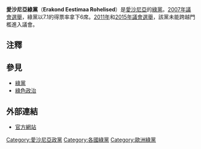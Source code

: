 {{Infobox political party
|country = 愛沙尼亞
|name_english = 愛沙尼亞綠黨
|name_native = Erakond Eestimaa Rohelised
|logo = [[File:Eestimaa_Rohelised_logo.svg|220px]]
|colorcode = Green
|leader = [[Aleksei_Lotman|Aleksei Lotman]]<br>[[Toomas_Trapido|Toomas Trapido]]<br>[[Triin_Veber|Triin Veber]]<br>(spokespersons)
|foundation = 2006年11月25日
|ideology = [[綠色政治|綠色政治]]
|international = [[全球綠黨|全球綠黨]]
|european = [[歐洲綠黨|歐洲綠黨]]
|europarl =
|colours = [[綠色|綠色]]
|headquarters = Toom-Rüütli 10-3, Tallinn
|website = [http://roheline.erakond.ee/ http://roheline.erakond.ee/]
}}
{{Green politics sidebar |expanded=all}}
'''愛沙尼亞綠黨'''（'''Erakond Eestimaa Rohelised'''）是[[愛沙尼亞|愛沙尼亞]]的[[綠黨|綠黨]]。[[2007年愛沙尼亞議會選舉|2007年議會選舉]]，綠黨以7.1的得票率拿下6席。[[2011年愛沙尼亞議會選舉|2011年]]和[[2015年愛沙尼亞議會選舉|2015年議會選舉]]，該黨未能跨越門檻進入議會。

==注釋==
{{reflist}}

== 參見 ==
*[[綠黨|綠黨]]
*[[綠色政治|綠色政治]]

==外部連結==
* [https://web.archive.org/web/20060721133027/http://roheline.erakond.ee/ 官方網站]

{{爱沙尼亚政党}}
{{綠黨}}
{{Authority control}}

[[Category:愛沙尼亞政黨|Category:愛沙尼亞政黨]]
[[Category:各國綠黨|Category:各國綠黨]]
[[Category:歐洲綠黨|Category:歐洲綠黨]]